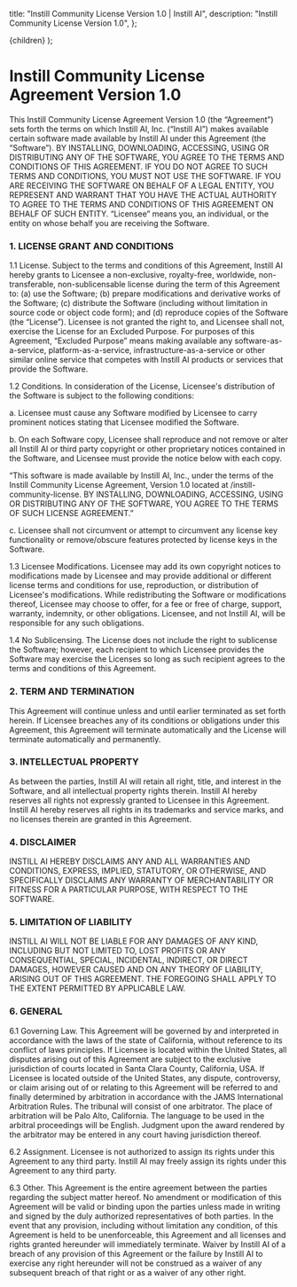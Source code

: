   title: "Instill Community License Version 1.0 | Instill AI",
  description: "Instill Community License Version 1.0",
};

  <LicensePageLayout meta={meta}>{children}</LicensePageLayout>
);

# Instill Community License Agreement Version 1.0

This Instill Community License Agreement Version 1.0 (the “Agreement”) sets
forth the terms on which Instill AI, Inc. (“Instill AI”) makes available certain
software made available by Instill AI under this Agreement (the “Software”). BY
INSTALLING, DOWNLOADING, ACCESSING, USING OR DISTRIBUTING ANY OF THE SOFTWARE,
YOU AGREE TO THE TERMS AND CONDITIONS OF THIS AGREEMENT. IF YOU DO NOT AGREE TO
SUCH TERMS AND CONDITIONS, YOU MUST NOT USE THE SOFTWARE. IF YOU ARE RECEIVING
THE SOFTWARE ON BEHALF OF A LEGAL ENTITY, YOU REPRESENT AND WARRANT THAT YOU
HAVE THE ACTUAL AUTHORITY TO AGREE TO THE TERMS AND CONDITIONS OF THIS AGREEMENT
ON BEHALF OF SUCH ENTITY. “Licensee” means you, an individual, or the entity on
whose behalf you are receiving the Software.

### 1. LICENSE GRANT AND CONDITIONS

1.1 License. Subject to the terms and conditions of this Agreement, Instill AI
hereby grants to Licensee a non-exclusive, royalty-free, worldwide,
non-transferable, non-sublicensable license during the term of this Agreement
to: (a) use the Software; (b) prepare modifications and derivative works of the
Software; (c) distribute the Software (including without limitation in source
code or object code form); and (d) reproduce copies of the Software (the
“License”). Licensee is not granted the right to, and Licensee shall not,
exercise the License for an Excluded Purpose. For purposes of this Agreement,
“Excluded Purpose” means making available any software-as-a-service,
platform-as-a-service, infrastructure-as-a-service or other similar online
service that competes with Instill AI products or services that provide the
Software.

1.2 Conditions. In consideration of the License, Licensee's distribution of the
Software is subject to the following conditions:

a. Licensee must cause any Software modified by Licensee to carry prominent
notices stating that Licensee modified the Software.

b. On each Software copy, Licensee shall reproduce and not remove or alter all
Instill AI or third party copyright or other proprietary notices contained in
the Software, and Licensee must provide the notice below with each copy.

“This software is made available by Instill AI, Inc., under the terms of the
Instill Community License Agreement, Version 1.0 located at
/instill-community-license. BY INSTALLING, DOWNLOADING, ACCESSING, USING OR
DISTRIBUTING ANY OF THE SOFTWARE, YOU AGREE TO THE TERMS OF SUCH LICENSE
AGREEMENT.”

c. Licensee shall not circumvent or attempt to circumvent any license key
functionality or remove/obscure features protected by license keys in the
Software.

1.3 Licensee Modifications. Licensee may add its own copyright notices to
modifications made by Licensee and may provide additional or different license
terms and conditions for use, reproduction, or distribution of Licensee's
modifications. While redistributing the Software or modifications thereof,
Licensee may choose to offer, for a fee or free of charge, support, warranty,
indemnity, or other obligations. Licensee, and not Instill AI, will be
responsible for any such obligations.

1.4 No Sublicensing. The License does not include the right to sublicense the
Software; however, each recipient to which Licensee provides the Software may
exercise the Licenses so long as such recipient agrees to the terms and
conditions of this Agreement.

### 2. TERM AND TERMINATION

This Agreement will continue unless and until earlier terminated as set forth
herein. If Licensee breaches any of its conditions or obligations under this
Agreement, this Agreement will terminate automatically and the License will
terminate automatically and permanently.

### 3. INTELLECTUAL PROPERTY

As between the parties, Instill AI will retain all right, title, and interest in
the Software, and all intellectual property rights therein. Instill AI hereby
reserves all rights not expressly granted to Licensee in this Agreement. Instill
AI hereby reserves all rights in its trademarks and service marks, and no
licenses therein are granted in this Agreement.

### 4. DISCLAIMER

INSTILL AI HEREBY DISCLAIMS ANY AND ALL WARRANTIES AND CONDITIONS, EXPRESS,
IMPLIED, STATUTORY, OR OTHERWISE, AND SPECIFICALLY DISCLAIMS ANY WARRANTY OF
MERCHANTABILITY OR FITNESS FOR A PARTICULAR PURPOSE, WITH RESPECT TO THE
SOFTWARE.

### 5. LIMITATION OF LIABILITY

INSTILL AI WILL NOT BE LIABLE FOR ANY DAMAGES OF ANY KIND, INCLUDING BUT NOT
LIMITED TO, LOST PROFITS OR ANY CONSEQUENTIAL, SPECIAL, INCIDENTAL, INDIRECT, OR
DIRECT DAMAGES, HOWEVER CAUSED AND ON ANY THEORY OF LIABILITY, ARISING OUT OF
THIS AGREEMENT. THE FOREGOING SHALL APPLY TO THE EXTENT PERMITTED BY APPLICABLE
LAW.

### 6. GENERAL

6.1 Governing Law. This Agreement will be governed by and interpreted in
accordance with the laws of the state of California, without reference to its
conflict of laws principles. If Licensee is located within the United States,
all disputes arising out of this Agreement are subject to the exclusive
jurisdiction of courts located in Santa Clara County, California, USA. If
Licensee is located outside of the United States, any dispute, controversy, or
claim arising out of or relating to this Agreement will be referred to and
finally determined by arbitration in accordance with the JAMS International
Arbitration Rules. The tribunal will consist of one arbitrator. The place of
arbitration will be Palo Alto, California. The language to be used in the
arbitral proceedings will be English. Judgment upon the award rendered by the
arbitrator may be entered in any court having jurisdiction thereof.

6.2 Assignment. Licensee is not authorized to assign its rights under this
Agreement to any third party. Instill AI may freely assign its rights under this
Agreement to any third party.

6.3 Other. This Agreement is the entire agreement between the parties regarding
the subject matter hereof. No amendment or modification of this Agreement will
be valid or binding upon the parties unless made in writing and signed by the
duly authorized representatives of both parties. In the event that any
provision, including without limitation any condition, of this Agreement is held
to be unenforceable, this Agreement and all licenses and rights granted
hereunder will immediately terminate. Waiver by Instill AI of a breach of any
provision of this Agreement or the failure by Instill AI to exercise any right
hereunder will not be construed as a waiver of any subsequent breach of that
right or as a waiver of any other right.
